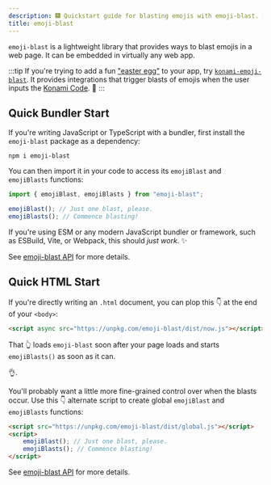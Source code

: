 ```yaml
---
description: 🎆 Quickstart guide for blasting emojis with emoji-blast. 🎇
title: emoji-blast
---
```


`emoji-blast` is a lightweight library that provides ways to blast emojis in a web page.
It can be embedded in virtually any web app.

:::tip
If you're trying to add a fun ["easter egg"](<https://en.wikipedia.org/wiki/Easter_egg_(media)>) to your app, try [`konami-emoji-blast`](./konami-emoji-blast.mdx).
It provides integrations that trigger blasts of emojis when the user inputs the [Konami Code](https://en.wikipedia.org/wiki/Konami_Code). 🎇
:::

## Quick Bundler Start

If you're writing JavaScript or TypeScript with a bundler, first install the `emoji-blast` package as a dependency:

```shell
npm i emoji-blast
```

You can then import it in your code to access its `emojiBlast` and `emojiBlasts` functions:

```ts
import { emojiBlast, emojiBlasts } from "emoji-blast";

emojiBlast(); // Just one blast, please.
emojiBlasts(); // Commence blasting!
```

If you're using ESM or any modern JavaScript bundler or framework, such as ESBuild, Vite, or Webpack, this should _just work_.
✨

See [emoji-blast API](./api/emoji-blast) for more details.

## Quick HTML Start

If you're directly writing an `.html` document, you can plop this 👇 at the end of your `<body>`:

```html
<script async src="https://unpkg.com/emoji-blast/dist/now.js"></script>
```

That 👆 loads `emoji-blast` soon after your page loads and starts `emojiBlasts()` as soon as it can.

👌.

You'll probably want a little more fine-grained control over when the blasts occur.
Use this 👇 alternate script to create global `emojiBlast` and `emojiBlasts` functions:

```html
<script src="https://unpkg.com/emoji-blast/dist/global.js"></script>
<script>
	emojiBlast(); // Just one blast, please.
	emojiBlasts(); // Commence blasting!
</script>
```

See [emoji-blast API](./api/emoji-blast) for more details.
